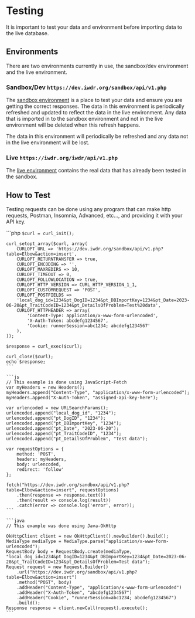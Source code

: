 
# Testing
<AuthChecker />
It is important to test your data and environment before importing data to the live database.

## Environments
There are two environments currently in use, the sandbox/dev environment and the live environment.

### Sandbox/Dev ```https://dev.iwdr.org/sandbox/api/v1.php```
The [sandbox environment](https://dev.iwdr.org/sandbox/) is a place to test your data and ensure you are getting the correct responses. The data in this
environment is periodically refreshed and updated to reflect the data in the live environment. Any data that is
imported in to the sandbox environment and not in the live environment will be deleted when this refresh happens.

<Note alert>
    The data in this environment will periodically be refreshed and any data not in the live environment will be lost.
</Note>

### Live ```https://iwdr.org/iwdr/api/v1.php```
The [live environment](https://iwdr.org/iwdr/) contains the real data that has already been tested in the sandbox.

## How to Test
Testing requests can be done using any program that can make http requests, Postman, Insomnia, Advanced, etc..., and
providing it with your API key.

<CodeGroup title="Examples">
    ```php
    <?php
    // This example is done using PHP-cURL

    $curl = curl_init();

    curl_setopt_array($curl, array(
        CURLOPT_URL => 'https://dev.iwdr.org/sandbox/api/v1.php?table=Elbow&action=insert',
        CURLOPT_RETURNTRANSFER => true,
        CURLOPT_ENCODING => '',
        CURLOPT_MAXREDIRS => 10,
        CURLOPT_TIMEOUT => 0,
        CURLOPT_FOLLOWLOCATION => true,
        CURLOPT_HTTP_VERSION => CURL_HTTP_VERSION_1_1,
        CURLOPT_CUSTOMREQUEST => 'POST',
        CURLOPT_POSTFIELDS =>
        'local_dog_id=1234&pt_DogID=1234&pt_DBImportKey=1234&pt_Date=2023-06-20&pt_TraitCodeID=1234&pt_DetailsOfProblem=Test%20data',
        CURLOPT_HTTPHEADER => array(
            'Content-Type: application/x-www-form-urlencoded',
            'X-Auth-Token: abcdefg1234567',
            'Cookie: runnerSession=abc1234; abcdefg1234567'
        ),
    ));

    $response = curl_exec($curl);

    curl_close($curl);
    echo $response;
    ```

    ```js
    // This example is done using JavaScript-Fetch
    var myHeaders = new Headers();
    myHeaders.append("Content-Type", "application/x-www-form-urlencoded");
    myHeaders.append("X-Auth-Token", "assigned-api-key-here");

    var urlencoded = new URLSearchParams();
    urlencoded.append("local_dog_id", "1234");
    urlencoded.append("pt_DogID", "1234");
    urlencoded.append("pt_DBImportKey", "1234");
    urlencoded.append("pt_Date", "2023-06-20");
    urlencoded.append("pt_TraitCodeID", "1234");
    urlencoded.append("pt_DetailsOfProblem", "Test data");

    var requestOptions = {
        method: 'POST',
        headers: myHeaders,
        body: urlencoded,
        redirect: 'follow'
    };

    fetch("https://dev.iwdr.org/sandbox/api/v1.php?table=Elbow&action=insert", requestOptions)
        .then(response => response.text())
        .then(result => console.log(result))
        .catch(error => console.log('error', error));
    ```

    ```java
    // This example was done using Java-OkHttp

    OkHttpClient client = new OkHttpClient().newBuilder().build();
    MediaType mediaType = MediaType.parse("application/x-www-form-urlencoded");
    RequestBody body = RequestBody.create(mediaType, "local_dog_id=1234&pt_DogID=1234&pt_DBImportKey=1234&pt_Date=2023-06-20&pt_TraitCodeID=1234&pt_DetailsOfProblem=Test data");
    Request request = new Request.Builder()
        .url("https://dev.iwdr.org/sandbox/api/v1.php?table=Elbow&action=insert")
        .method("POST", body)
        .addHeader("Content-Type", "application/x-www-form-urlencoded")
        .addHeader("X-Auth-Token", "abcdefg1234567")
        .addHeader("Cookie", "runnerSession=abc1234; abcdefg1234567")
        .build();
    Response response = client.newCall(request).execute();
    ```
</CodeGroup>
